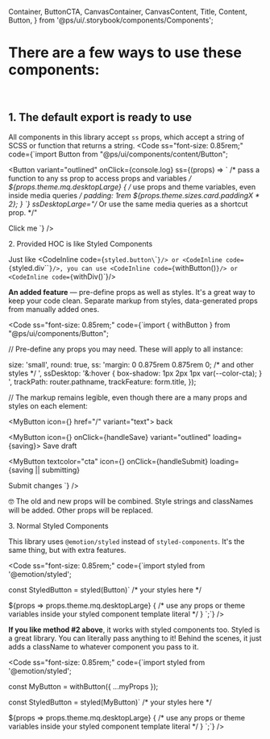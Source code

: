   Container,
  ButtonCTA,
  CanvasContainer,
  CanvasContent,
  Title,
  Content,
  Button,
} from '@ps/ui/.storybook/components/Components';

<Meta title="Get started/Styling system/SS Props vs. Styled Components" />

<ThemeProvider>
<Wrapper>

# There are a few ways to use these components:

<br />

## 1. The default export is ready to use

All components in this library accept `ss` props, which accept a string of SCSS or function that returns a string.
<Code
  ss="font-size: 0.85rem;"
  code={`import Button from "@ps/ui/components/content/Button";
  
<Button 
  variant="outlined" 
  onClick={console.log} 
  ss={(props) => \`
      /* pass a function to any ss prop to access props and variables */
      \${props.theme.mq.desktopLarge} {
          /* use props and theme variables, even inside media queries */
          padding: 1rem \${props.theme.sizes.card.paddingX * 2};
      }
  \`}
  ssDesktopLarge="/* Or use the same media queries as a shortcut prop. */"
>
  Click me
</Button>`}
/>

<Block as="h2" ss="margin-top: 3.5rem;">2. Provided HOC is like Styled Components</Block>

Just like <CodeInline code={`styled.button\`\``}/> or <CodeInline code={`styled.div\`\``}/>, you can use <CodeInline code={`withButton()`}/> or <CodeInline code={`withDiv()`}/>  

**An added feature** — pre-define <CodeInline textcolor="accent">props</CodeInline> as well as styles. It's a great way to keep your code clean. Separate markup from styles, data-generated props from manually added ones.

<Code
  ss="font-size: 0.85rem;"
  code={`import { withButton } from "@ps/ui/components/Button";
  
// Pre-define any props you may need. These will apply to all instance:
  
  size: 'small',
  round: true,
  ss: 'margin: 0 0.875rem 0.875rem 0; /* and other styles */ ',
  ssDesktop: '&:hover { box-shadow: 1px 2px 1px var(--color-cta); } ',
  trackPath: router.pathname,
  trackFeature: form.title,
});
  
// The markup remains legible, even though there are a many props and styles on each element:
  
<MyButton icon={<Icon name="arrow-left" />} href="/" variant="text"> back</MyButton>
  
<MyButton icon={<Icon name="stop-watch" />} onClick={handleSave} variant="outlined" loading={saving}>
  Save draft
</MyButton>
  
<MyButton
  textcolor="cta"
  icon={<Icon name="thumbs-up" />}
  onClick={handleSubmit}
  loading={saving || submitting}
>
  Submit changes
</MyButton>
`}
/>

🤓 The old and new props will be combined. Style strings and classNames will be added. Other props will be replaced.   

<Block as="h2" ss="margin-top: 4rem;">3. Normal Styled Components</Block>

This library uses `@emotion/styled` instead of `styled-components`. It's the same thing, but with extra features. 

<Code
  ss="font-size: 0.85rem;"
  code={`import styled from '@emotion/styled';
  
const StyledButton = styled(Button)\`
  /* your styles here */
  
  \${props => props.theme.mq.desktopLarge} {
    /* use any props or theme variables inside your styled component template literal */
  }
\`;`} />

**If you like method #2 above**, it works with styled components too. Styled is a great library. You can literally pass anything to it! Behind the scenes, it just adds a className to whatever component you pass to it.

<Code
  ss="font-size: 0.85rem;"
  code={`import styled from '@emotion/styled';
  
const MyButton = withButton({
  ...myProps
});
  
const StyledButton = styled(MyButton)\`
  /* your styles here */
  
  \${props => props.theme.mq.desktopLarge} {
    /* use any props or theme variables inside your styled component template literal */
  }
\`;`} />

</Wrapper>
</ThemeProvider>
